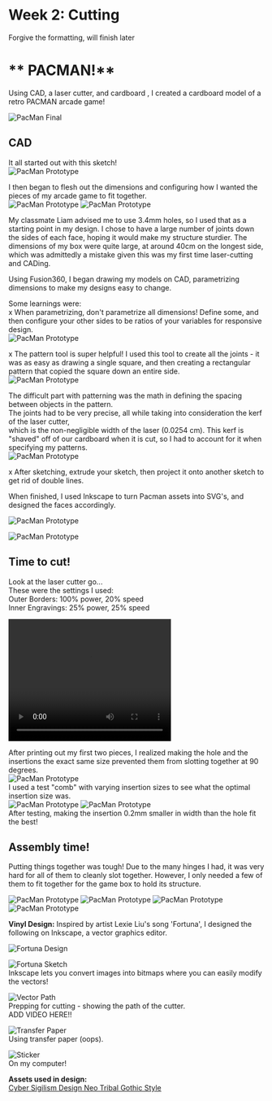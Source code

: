 # Week 2: Cutting
Forgive the formatting, will finish later

# ** PACMAN!**  
Using CAD, a laser cutter, and cardboard , I created a cardboard model of a retro PACMAN arcade game!

![PacMan Final](/classes/863.24/people/RobinLiu/images/week2/finalProduct.JPG)

## CAD
It all started out with this sketch!  
![PacMan Prototype](/classes/863.24/people/RobinLiu/images/week2/prototype.JPG)

I then began to flesh out the dimensions and configuring how I wanted the pieces of my arcade game to fit together.  
![PacMan Prototype](/classes/863.24/people/RobinLiu/images/week2/dimensions.JPG)
![PacMan Prototype](/classes/863.24/people/RobinLiu/images/week2/joints.JPG)

My classmate Liam advised me to use 3.4mm holes, so I used that as a starting point in my design.
I chose to have a large number of joints down the sides of each face, hoping it would make my structure sturdier.
The dimensions of my box were quite large, at around 40cm on the longest side, which was admittedly a mistake given this was my first time laser-cutting and CADing.

Using Fusion360, I began drawing my models on CAD, parametrizing dimensions to make my designs easy to change.  

Some learnings were:  
x When parametrizing, don't parametrize all dimensions! Define some, and then configure your other sides to be ratios of your variables for responsive design.  
![PacMan Prototype](/classes/863.24/people/RobinLiu/images/week2/parameters.JPG)

x The pattern tool is super helpful! I used this tool to create all the joints - it was as easy as drawing a single square, and then creating a rectangular pattern that copied the square down an entire side.  
![PacMan Prototype](/classes/863.24/people/RobinLiu/images/week2/moreJoints.JPG)

The difficult part with patterning was the math in defining the spacing between objects in the pattern.  
The joints had to be very precise, all while taking into consideration the kerf of the laser cutter,  
which is the non-negligible width of the laser (0.0254 cm). 
This kerf is "shaved" off of our cardboard when it is cut, so I had to account for it when specifying my patterns.  
![PacMan Prototype](/classes/863.24/people/RobinLiu/images/week2/kerfdrawings.JPG)

x After sketching, extrude your sketch, then project it onto another sketch to get rid of double lines.  

When finished, I used Inkscape to turn Pacman assets into SVG's, and designed the faces accordingly.  

![PacMan Prototype](/classes/863.24/people/RobinLiu/images/week2/cad1.JPG)

![PacMan Prototype](/classes/863.24/people/RobinLiu/images/week2/cad2.jpg)

## Time to cut!   
Look at the laser cutter go...  
These were the settings I used:  
Outer Borders: 100% power, 20% speed  
Inner Engravings: 25% power, 25% speed  

<video width="320" height="240" controls>
  <source src="/classes/863.24/people/RobinLiu/images/week2/lasercutter.MOV" type="video/mp4" />
  Your browser does not support the video tag.
</video>

After printing out my first two pieces, I realized making the hole and the insertions the exact same size prevented them from slotting together at 90 degrees.  
![PacMan Prototype](/classes/863.24/people/RobinLiu/images/week2/badConnection.JPG)  
I used a test "comb" with varying insertion sizes to see what the optimal insertion size was.  
![PacMan Prototype](/classes/863.24/people/RobinLiu/images/week2/comb.JPG)
![PacMan Prototype](/classes/863.24/people/RobinLiu/images/week2/combTest.JPG)  
After testing, making the insertion 0.2mm smaller in width than the hole fit the best!  

## Assembly time!  
Putting things together was tough! Due to the many hinges I had, it was very hard for all of them to cleanly slot together.
However, I only needed a few of them to fit together for the game box to hold its structure.  

![PacMan Prototype](/classes/863.24/people/RobinLiu/images/week2/finalFront.JPG)
![PacMan Prototype](/classes/863.24/people/RobinLiu/images/week2/finalControls.JPG)
![PacMan Prototype](/classes/863.24/people/RobinLiu/images/week2/finalBoard.JPG)
![PacMan Prototype](/classes/863.24/people/RobinLiu/images/week2/finalTop.JPG)


**Vinyl Design:**
Inspired by artist Lexie Liu's song 'Fortuna', I designed the following on Inkscape, a vector graphics editor.  

![Fortuna Design](/classes/863.24/people/RobinLiu/images/fortuna.svg)  

![Fortuna Sketch](/classes/863.24/people/RobinLiu/images/fortuna_draw.JPG)  
Inkscape lets you convert images into bitmaps where you can easily modify the vectors!  

![Vector Path](/classes/863.24/people/RobinLiu/images/vector_path.JPG)  
Prepping for cutting - showing the path of the cutter.  
ADD VIDEO HERE!!  

![Transfer Paper](/classes/863.24/people/RobinLiu/images/transfer.JPG)  
Using transfer paper (oops).  

![Sticker](/classes/863.24/people/RobinLiu/images/sticker.JPG)  
On my computer!  

**Assets used in design:**  
[Cyber Sigilism Design Neo Tribal Gothic Style](https://www.vectorstock.com/royalty-free-vector/cyber-sigilism-design-neo-tribal-gothic-style-vector-48992718)  

